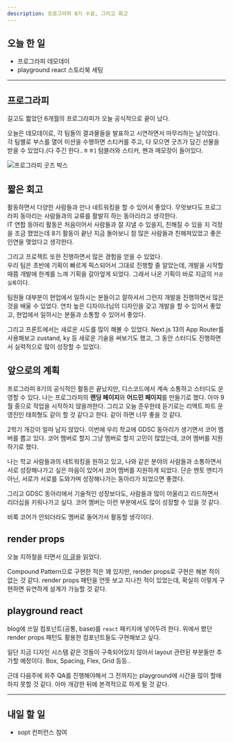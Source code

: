 ```yaml
---
description: 프로그라피 8기 수료, 그리고 회고
---
```


## 오늘 한 일

- 프로그라피 데모데이
- playground react 스토리북 세팅

---

## 프로그라피

길고도 짧았던 6개월의 프로그라피가 오늘 공식적으로 끝이 났다.

오늘은 데모데이로, 각 팀들의 결과물들을 발표하고 시연하면서 마무리하는 날이었다. 각 팀별로 부스를 열어 미션을 수행하면 스티커를 주고, 다 모으면 굿즈가 담긴 선물을 받을 수 있었다.(다 주긴 한다..ㅎㅎ) 텀블러와 스티커, 펜과 메모장이 들어있다.

![프로그라피 굿즈 박스](/log/23.08/08.26/prography.png)

## 짧은 회고

활동하면서 다양한 사람들과 만나 네트워킹을 할 수 있어서 좋았다. 무엇보다도 프로그라피 동아리는 사람들과의 교류를 활발히 하는 동아리라고 생각한다.  
IT 연합 동아리 활동은 처음이어서 사람들과 잘 지낼 수 있을지, 친해질 수 있을 지 걱정을 조금 했었는데 8기 활동이 끝난 지금 돌아보니 참 많은 사람들과 친해져있었고 좋은 인연을 맺었다고 생각한다.

그리고 프로젝트 또한 진행하면서 많은 경험을 얻을 수 있었다.  
우리 팀은 초반에 기획이 빠르게 픽스되어서 그대로 진행할 줄 알았는데, 개발을 시작할 때쯤 개발에 한계를 느껴 기획을 갈아엎게 되었다. 그래서 나온 기획이 바로 지금의 `카공실록`이다.

팀원들 대부분이 현업에서 일하시는 분들이고 잘하셔서 그런지 개발을 진행하면서 많은 것을 배울 수 있었다. 연차 높은 디자이너님의 디자인을 갖고 개발을 할 수 있어서 좋았고, 현업에서 일하시는 분들과 소통할 수 있어서 좋았다.

그리고 프론트에서는 새로운 시도를 많이 해볼 수 있었다. Next.js 13의 App Router를 사용해보고 zustand, ky 등 새로운 기술을 써보기도 했고, 그 동안 스터디도 진행하면서 실력적으로 많이 성장할 수 있었다.

## 앞으로의 계획

프로그라피 8기의 공식적인 활동은 끝났지만, 디스코드에서 계속 소통하고 스터디도 운영할 수 있다. 나는 프로그라피의 **랜딩 페이지**와 **어드민 페이지**를 만들기로 했다. 아마 9월 중으로 작업을 시작하지 않을까한다. 그리고 오늘 준우한테 듣기로는 리액트 파트 운영진인 태희형도 같이 할 것 같다고 한다. 같이 하면 너무 좋을 것 같다.

2학기 개강이 얼마 남지 않았다. 이번에 우리 학교에 GDSC 동아리가 생기면서 코어 멤버를 뽑고 있다. 코어 멤버로 할지 그냥 멤버로 할지 고민이 많았는데, 코어 멤버를 지원하기로 했다.

나는 학교 사람들과의 네트워킹을 원하고 있고, 나와 같은 분야의 사람들과 소통하면서 서로 성장해나가고 싶은 마음이 있어서 코어 멤버를 지원하게 되었다. 단순 멘토 멘티가 아닌, 서로가 서로를 도와가며 성장해나가는 동아리가 되었으면 좋겠다.

그리고 GDSC 동아리에서 기술적인 성장보다도, 사람들과 많이 어울리고 리드하면서 리더십을 키워나가고 싶다. 코어 멤버는 이런 부분에서도 많이 성장할 수 있을 것 같다.

비록 코어가 안되더라도 멤버로 들어가서 활동할 생각이다.

## render props

오늘 지하철을 타면서 [이 글](https://velog.io/@yesbb/%EA%B0%9D%EC%B2%B4%EC%A7%80%ED%96%A5%EC%9D%98-%EA%B4%80%EC%A0%90%EC%9C%BC%EB%A1%9C-%EB%B0%94%EB%9D%BC%EB%B3%B8-%EB%A6%AC%EC%95%A1%ED%8A%B8-%EA%B3%A0%EA%B8%89-%ED%8C%A8%ED%84%B4-Compound-component-Render-props)을 읽었다.

Compound Pattern으로 구현한 적은 꽤 있지만, render props로 구현은 해본 적이 없는 것 같다. render props 패턴을 언뜻 보고 지나친 적이 있었는데, 확실히 이렇게 구현하면 유연하게 설계가 가능할 것 같다.

## playground react

blog에 쓰일 컴포넌트(공통, base)를 `react` 패키지에 넣어두려 한다. 위에서 봤던 render props 패턴도 활용한 컴포넌트들도 구현해보고 싶다.

일단 지금 디자인 시스템 같은 것들이 구축되어있지 않아서 layout 관련된 부분들만 추가할 예정이다. Box, Spacing, Flex, Grid 등등..

근데 다음주에 외주 QA를 진행해야해서 그 전까지는 playground에 시간을 많이 할애하지 못할 것 같다. 아마 개강한 뒤에 본격적으로 하게 될 것 같다.

---

## 내일 할 일

- sopt 컨퍼런스 참여
